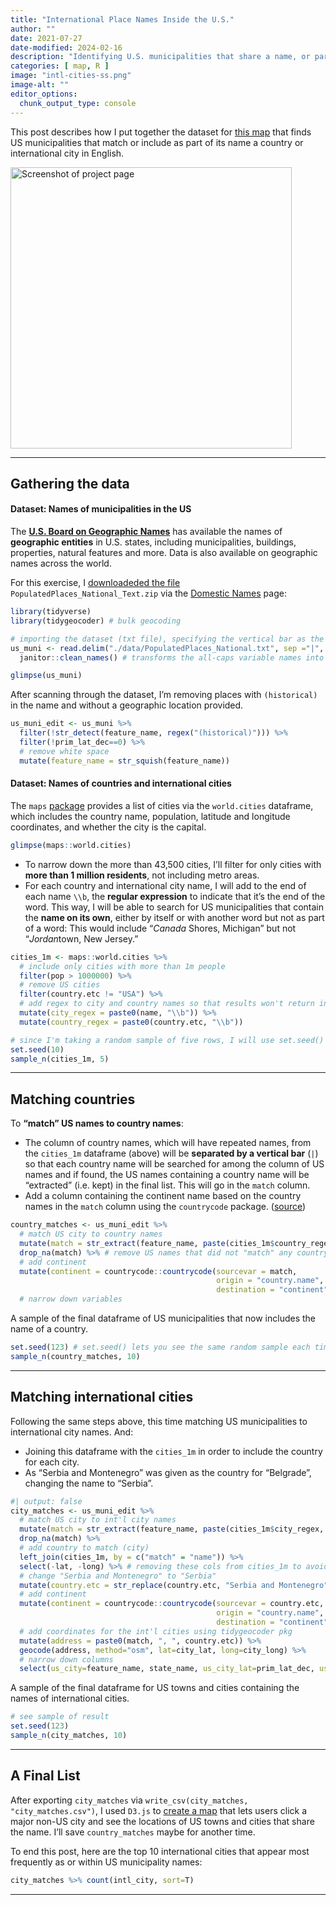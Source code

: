 ```yaml
---
title: "International Place Names Inside the U.S."
author: ""
date: 2021-07-27
date-modified: 2024-02-16
description: "Identifying U.S. municipalities that share a name, or part of their name, with a major international city."
categories: [ map, R ]
image: "intl-cities-ss.png"
image-alt: ""
editor_options: 
  chunk_output_type: console
---
```


This post describes how I put together the dataset for <a href="https://chejel.github.io/intl-cities-us" target="_blank">this map</a> that finds US municipalities that match or include as part of its name a country or international city in English.

<a href="https://chejel.github.io/intl-cities-us" target="_blank"><img src="./intl-cities-ss.png" alt="Screenshot of project page" width="450"></a>
<hr />

## Gathering the data

#### Dataset: Names of municipalities in the US

The **[U.S. Board on Geographic Names](https://www.usgs.gov/us-board-on-geographic-names)** has available the names of **geographic entities** in U.S. states, including municipalities, buildings, properties, natural features and more. Data is also available on geographic names across the world.

For this exercise, I [downloadeded the file](https://prd-tnm.s3.amazonaws.com/index.html?prefix=StagedProducts/GeographicNames/Topical/) `PopulatedPlaces_National_Text.zip` via the [Domestic Names](https://www.usgs.gov/us-board-on-geographic-names/domestic-names) page:
```r
library(tidyverse)
library(tidygeocoder) # bulk geocoding

# importing the dataset (txt file), specifying the vertical bar as the separator used in the file to distinguish between columns
us_muni <- read.delim("./data/PopulatedPlaces_National.txt", sep ="|", header = T) %>%
  janitor::clean_names() # transforms the all-caps variable names into lowercase for easier typing

glimpse(us_muni)
```
After scanning through the dataset, I'm removing places with `(historical)` in the name and without a geographic location provided.
```r
us_muni_edit <- us_muni %>%
  filter(!str_detect(feature_name, regex("(historical)"))) %>%
  filter(!prim_lat_dec==0) %>%
  # remove white space
  mutate(feature_name = str_squish(feature_name))
```


#### Dataset: Names of countries and international cities

The `maps` [package](https://cran.r-project.org/web/packages/maps/index.html) provides a list of cities via the `world.cities` dataframe, which includes the country name, population, latitude and longitude coordinates, and whether the city is the capital.

```r
glimpse(maps::world.cities)
```

- To narrow down the more than 43,500 cities, I'll filter for only cities with **more than 1 million residents**, not including metro areas.
- For each country and international city name, I will add to the end of each name `\\b`, the **regular expression** to indicate that it's the end of the word. This way, I will be able to search for US municipalities that contain the **name on its own**, either by itself or with another word but not as part of a word: This would include "*Canada* Shores, Michigan" but not "*Jordan*town, New Jersey."

```r
cities_1m <- maps::world.cities %>%
  # include only cities with more than 1m people
  filter(pop > 1000000) %>%
  # remove US cities
  filter(country.etc != "USA") %>%
  # add regex to city and country names so that results won't return int'l names within a US city
  mutate(city_regex = paste0(name, "\\b")) %>%
  mutate(country_regex = paste0(country.etc, "\\b"))

# since I'm taking a random sample of five rows, I will use set.seed() to get the same five rows each time the code is run
set.seed(10)
sample_n(cities_1m, 5)
```

<hr />

## Matching countries

To **"match" US names to country names**:

- The column of country names, which will have repeated names, from the `cities_1m` dataframe (above) will be **separated by a vertical bar** (`|`) so that each country name will be searched for among the column of US names and if found, the US names containing a country name will be "extracted" (i.e. kept) in the final list. This will go in the `match` column.
- Add a column containing the continent name based on the country names in the `match` column using the `countrycode` package. ([source](https://stackoverflow.com/questions/64433772/adding-continent-region-column-to-data-frame-using-countrycode-package))

```r
country_matches <- us_muni_edit %>%
  # match US city to country names
  mutate(match = str_extract(feature_name, paste(cities_1m$country_regex, collapse="|"))) %>%
  drop_na(match) %>% # remove US names that did not "match" any country name
  # add continent
  mutate(continent = countrycode::countrycode(sourcevar = match,
                                              origin = "country.name", 
                                              destination = "continent"))
  # narrow down variables
```

A sample of the final dataframe of US municipalities that now includes the name of a country.

```r
set.seed(123) # set.seed() lets you see the same random sample each time you run the code
sample_n(country_matches, 10)
```
<hr />

## Matching international cities

Following the same steps above, this time matching US municipalities to international city names. And:

- Joining this dataframe with the `cities_1m` in order to include the country for each city.
- As "Serbia and Montenegro" was given as the country for "Belgrade", changing the name to "Serbia".

```r
#| output: false
city_matches <- us_muni_edit %>%
  # match US city to int'l city names
  mutate(match = str_extract(feature_name, paste(cities_1m$city_regex, collapse="|"))) %>%
  drop_na(match) %>%
  # add country to match (city)
  left_join(cities_1m, by = c("match" = "name")) %>%
  select(-lat, -long) %>% # removing these cols from cities_1m to avoid confusion
  # change "Serbia and Montenegro" to "Serbia"
  mutate(country.etc = str_replace(country.etc, "Serbia and Montenegro", "Serbia")) %>%
  # add continent
  mutate(continent = countrycode::countrycode(sourcevar = country.etc,
                                              origin = "country.name", 
                                              destination = "continent")) %>%
  # add coordinates for the int'l cities using tidygeocoder pkg
  mutate(address = paste0(match, ", ", country.etc)) %>%
  geocode(address, method="osm", lat=city_lat, long=city_long) %>%
  # narrow down columns
  select(us_city=feature_name, state_name, us_city_lat=prim_lat_dec, us_city_long=prim_long_dec, intl_city=match, country=country.etc, city_lat, city_long, continent)
```

A sample of the final dataframe for US towns and cities containing the names of international cities.

```r
# see sample of result
set.seed(123)
sample_n(city_matches, 10)
```
<hr />

## A Final List

After exporting `city_matches` via `write_csv(city_matches, "city_matches.csv")`, I used `D3.js` to <a href="https://chejel.github.io/intl-cities-us">create a map</a> that lets users click a major non-US city and see the locations of US towns and cities that share the name. I'll save `country_matches` maybe for another time. 

To end this post, here are the top 10 international cities that appear most frequently as or within US municipality names:

```r
city_matches %>% count(intl_city, sort=T)
```

-----